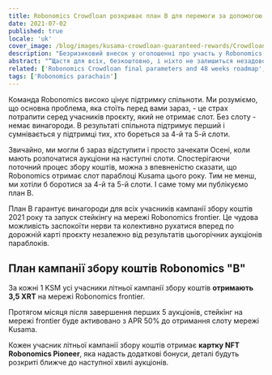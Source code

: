 ```yaml
---
title: Robonomics Crowdloan розкриває план B для перемоги за допомогою плану A
date: 2021-07-02
published: true
locale: 'uk'
cover_image: /blog/images/kusama-crowdloan-guaranteed-rewards/Crowdloan_plan_A_B_blog.jpg
description: "Безризиковий внесок у оголошенні про участь у Robonomics Crowdloan. Кожен учасник літньої кампанії збору коштів отримає 3,5 XRT та картку NFT Robonomics Pioneer."
abstract: "“Щастя для всіх, безкоштовно, і ніхто не залишиться незадоволеним!” </br> Біля шляху, Аркадій та Борис Стругацькі"
related: ['Robonomics Crowdloan final parameters and 48 weeks roadmap', 'Letter from Robonomics co-founder']
tags: ['Robonomics parachain']
---
```


Команда Robonomics високо цінує підтримку спільноти. Ми розуміємо, що основна проблема, яка стоїть перед вами зараз, - це страх потрапити серед учасників проєкту, який не отримає слот. Без слоту - немає винагороди. В результаті спільнота підтримує перший і сумнівається у підтримці тих, хто бореться за 4-й та 5-й слоти.

Звичайно, ми могли б зараз відступити і просто зачекати Осені, коли мають розпочатися аукціони на наступні слоти. Спостерігаючи поточний процес збору коштів, можна з впевненістю сказати, що Robonomics отримає слот параблоці Kusama цього року. Тим не менш, ми хотіли б боротися за 4-й та 5-й слоти. І саме тому ми публікуємо план B.

План B гарантує винагороди для всіх учасників кампанії збору коштів 2021 року та запуск стейкінгу на мережі Robonomics frontier. Це чудова можливість заспокоїти нерви та колективно рухатися вперед по дорожній карті проєкту незалежно від результатів цьогорічних аукціонів параблоків.

## План кампанії збору коштів Robonomics "B"

<TextCard>

За кожні 1 KSM усі учасники літньої кампанії збору коштів **отримають 3,5 XRT** на мережі Robonomics frontier.

</TextCard>

<TextCard>

Протягом місяця після завершення перших 5 аукціонів, стейкінг на мережі frontier буде активовано з APR 50% до отримання слоту мережі Kusama.

</TextCard>

<TextCard>

Кожен учасник літньої кампанії збору коштів отримає **картку NFT Robonomics Pioneer**, яка надасть додаткові бонуси, деталі будуть розкриті ближче до наступної хвилі аукціонів.

</TextCard>